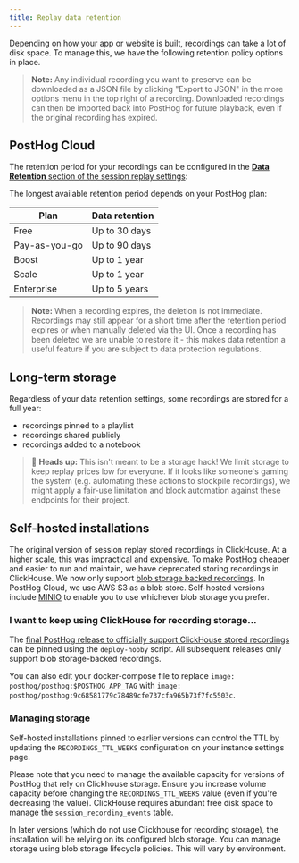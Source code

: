 ```yaml
---
title: Replay data retention
---
```



Depending on how your app or website is built, recordings can take a lot of disk space. To manage this, we have the following retention policy options in place.

> **Note:** Any individual recording you want to preserve can be downloaded as a JSON file by clicking "Export to JSON" in the more options menu in the top right of a recording. Downloaded recordings can then be imported back into PostHog for future playback, even if the original recording has expired.

## PostHog Cloud

The retention period for your recordings can be configured in the [**Data Retention** section of the session replay settings](https://app.posthog.com/settings/project-replay#replay-retention):

<ProductScreenshot
    imageLight={ImgReplayRetentionSettings}
    alt="Configure data retention settings for your recordings"
    classes="rounded"
/>

The longest available retention period depends on your PostHog plan:

| Plan | Data retention |
|-----------|---------------|
| Free | Up to 30 days
| Pay-as-you-go | Up to 90 days
| Boost | Up to 1 year
| Scale | Up to 1 year
| Enterprise | Up to 5 years

> **Note:** When a recording expires, the deletion is not immediate. Recordings may still appear for a short time after the retention period expires or when manually deleted via the UI. Once a recording has been deleted we are unable to restore it - this makes data retention a useful feature if you are subject to data protection regulations.

## Long-term storage

Regardless of your data retention settings, some recordings are stored for a full year:

* recordings pinned to a playlist
* recordings shared publicly
* recordings added to a notebook

>  🧠 **Heads up:** This isn't meant to be a storage hack! We limit storage to keep replay prices low for everyone. If it looks like someone's gaming the system (e.g. automating these actions to stockpile recordings), we might apply a fair-use limitation and block automation against these endpoints for their project.

## Self-hosted installations

The original version of session replay stored recordings in ClickHouse. At a higher scale, this was impractical and expensive. To make PostHog cheaper and easier to run and maintain, we have deprecated storing recordings in ClickHouse. We now only support [blob storage backed recordings](/docs/how-posthog-works/recordings-ingestion). In PostHog Cloud, we use AWS S3 as a blob store. Self-hosted versions include [MINIO](https://min.io/) to enable you to use whichever blob storage you prefer.

### I want to keep using ClickHouse for recording storage...

The [final PostHog release to officially support ClickHouse stored recordings](https://hub.docker.com/layers/posthog/posthog/9c68581779c78489cfe737cfa965b73f7fc5503c/images/sha256-4dec586a83328f4123039bab924289f9bd52bd46f56bf14e9ae91fcd6d05ed5d?context=explore) can be pinned using the `deploy-hobby` script. All subsequent releases only support blob storage-backed recordings.

You can also edit your docker-compose file to replace `image: posthog/posthog:$POSTHOG_APP_TAG` with `image: posthog/posthog:9c68581779c78489cfe737cfa965b73f7fc5503c`.

### Managing storage

Self-hosted installations pinned to earlier versions can control the TTL by updating the `RECORDINGS_TTL_WEEKS` configuration on your instance settings page.

Please note that you need to manage the available capacity for versions of PostHog that rely on Clickhouse storage.
Ensure you increase volume capacity before changing the `RECORDINGS_TTL_WEEKS` value (even if you're decreasing the value).
ClickHouse requires abundant free disk space to manage the `session_recording_events` table.

In later versions (which do not use Clickhouse for recording storage),
the installation will be relying on its configured blob storage.
You can manage storage using blob storage lifecycle policies. This will vary by environment.
